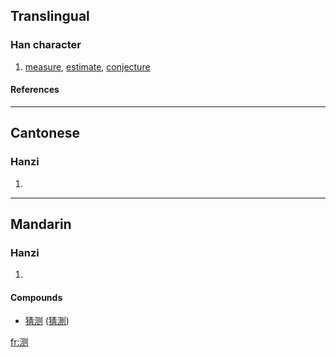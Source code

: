{{see|測}}

==Translingual==
===Han character===
{{Han char|rn=85|rad=水|as=06|sn=9|four=|canj=水月人弓 (EBON)}}
# [[measure]], [[estimate]], [[conjecture]]
====References====
{{Han ref|kx=0623.171|hdz=31608.010|uh=6D4B|ud=27979}}

----
==Cantonese==
===Hanzi===
{{yue-hanzi|jyut=|y=chak1}}
# {{defn|Cantonese}}

----
==Mandarin==
===Hanzi===
{{cmn-hanzi|tra=測|pin=[[cè]] (ce4)|wg=ts'e<sup>4</sup>}}
# {{defn|Mandarin}}

====Compounds====
* [[猜测]] ([[猜測]])

[[fr:测]]